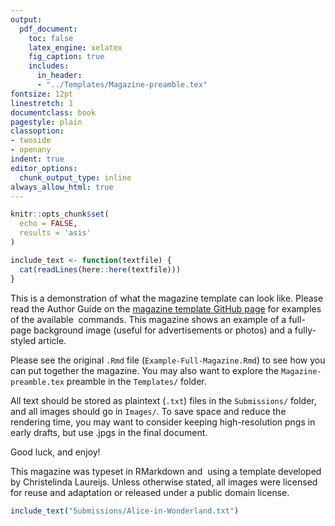 ```yaml
---
output:
  pdf_document:
    toc: false
    latex_engine: xelatex
    fig_caption: true
    includes:
      in_header:
      - "../Templates/Magazine-preamble.tex"
fontsize: 12pt
linestretch: 1
documentclass: book
pagestyle: plain
classoption:
- twoside
- openany
indent: true
editor_options:
  chunk_output_type: inline
always_allow_html: true
---
```

```r
knitr::opts_chunk$set(
  echo = FALSE,
  results = 'asis'
)

include_text <- function(textfile) {
  cat(readLines(here::here(textfile)))
}
```

\pagenumbering{gobble}
\InsertFullPicture{../Images/Magazine-cover.jpg}

\clearpage
\InsertFullPicture{../Images/Filler.jpg}
\clearpage
\pagenumbering{roman}

\vspace*{2in}
\HUGEST
\begin{center}
MaD HaTTeR Magazine
\end{center}
\vspace*{\fill}

\newpage 

\phantom{page}

\newpage


\vspace*{\fill}
\BIG{Dear readers,}\large
This is a demonstration of what the magazine template can look like. Please read the Author Guide on the [magazine template GitHub page](https://github.com/christelinda-laureijs/magazine-latex-template) for examples of the available \LaTeX\ commands. This magazine shows an example of a full-page background image (useful for advertisements or photos) and a fully-styled article.

Please see the original `.Rmd` file (`Example-Full-Magazine.Rmd`) to see how you can put together the magazine. You may also want to explore the `Magazine-preamble.tex` preamble in the `Templates/` folder.

All text should be stored as plaintext (`.txt`) files in the `Submissions/` folder, and all images should go in `Images/`. To save space and reduce the rendering time, you may want to consider keeping high-resolution pngs in early drafts, but use .jpgs in the final document.

Good luck, and enjoy!

\begin{spacing}{1.5}

`r format(Sys.time(),'%B %d, %Y')`


\end{spacing}
\normalsize
\vspace*{\fill}
\small
This magazine was typeset in RMarkdown and \LaTeX\ using a template developed by Christelinda Laureijs. Unless otherwise stated, all images were licensed for reuse and adaptation or released under a public domain license.
\normalsize


\clearpage


```r
include_text("Submissions/Alice-in-Wonderland.txt")
```


